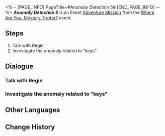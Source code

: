 <%-- [PAGE_INFO]
PageTitle=#Anomaly Detection 5#
[END_PAGE_INFO] --%>
{{Stub|Dialogue.}}
{{Mission Infobox
|id            = 8000184
|title         = 
|image         = <!--Mission Anomaly Detection 5.png-->
|type          = Adventure
|event_name    = Where Are You, Mystery Trotter?
|chapter       = 
|requirements  = 
* [[Trailblaze Mission]] ''[[The Past Will Return as an Avalanche]]'' completed
* [[Adventure Mission]] ''[[Anomaly Detection 4]]'' completed
* Reach [[Trailblaze Level]] 21
|summary       = <!--official mission summary from Fate's Atlas-->
|characters    = Old Goethe; Regin; Rossy; Trailblazer
|startLocation = [[Jarilo-VI]] - [[Hotel Lobby]]
|world         = Jarilo-VI
|area          = Hotel Lobby
|prev          = Anomaly Detection 4
|next          = Anomaly Detection 6
|rewards       = 
}}
'''''Anomaly Detection 5''''' is an Event [[Adventure Mission]] from the [[Where Are You, Mystery Trotter?]] event.

==Steps==
# Talk with Regin
# Investigate the anomaly related to "keys"

<!--
==Gameplay Notes==

--><!--
==Trial Character==

-->
==Dialogue==
{{Stub Dialogue}}

===Talk with Regin{{subst:void|<!--800018401-->}}===
{{Mission Description|type=adventure|location=Hotel Lobby|Regin's sensor found something again! Head to the Goethe Hotel to learn about the details!}}
{{Dialogue Start}}
:{{tx}}
{{Dialogue End}}

===Investigate the anomaly related to "keys"{{subst:void|<!--800018402-->}}===
{{Mission Description|type=adventure|location=Rivet Town|update|Something to do with "keys"... Is Regin's intuition trustworthy?}}
{{Dialogue Start}}
:{{tx}}
{{Dialogue End}}

==Other Languages==
{{Other Languages
|en   = Anomaly Detection 5
|zhs  = 异常勘测•其五
|zht  = 異常勘測·其五
|ja   = 異常観測・5
|ko   = 이상 조사•5
|es   = Detección de anomalías&nbsp;V
|fr   = Détection d'anomalie 5
|ru   = Обнаружение аномалии V
|th   = ตรวจสอบความผิดปกติ 5
|vi   = Thăm Dò Bất Thường 5
|de   = Anomalieforschung (Teil 5)
|id   = Keanehan Terdeteksi 5
|pt   = Detecção de Anomalia 5
}}

==Change History==
{{Change History|1.2}}
